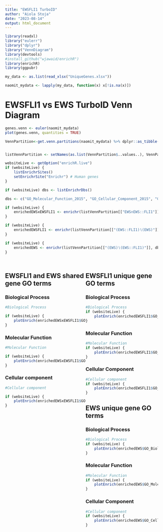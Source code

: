 ---
title: "EWSFLI1 TurboID"
author: "Aiola Stoja"
date: "2023-08-14"
output: html_document
---
<style type="text/css">
   .main-container {max-width: 100%;}
   .row {display: flex;}
   .column {flex: 50%;}
</style>

```{r setup packages, include=FALSE}

library(readxl)
library("eulerr")
library("dplyr")
library("VennDiagram")
library(devtools)
#install_github("wjawaid/enrichR")
library(enrichR)
library(ggpubr)

```


```{r setup reading file, include=FALSE}

my_data <- as.list(read_xlsx("UniqueGenes.xlsx"))

naomit_mydata <- lapply(my_data, function(x) x[!is.na(x)])

```

# EWSFLI1 vs EWS TurboID Venn Diagram

```{r venn diagram ews vs ewsfli1 only, echo=FALSE, message=FALSE, warning=FALSE}

genes.venn <- euler(naomit_mydata)
plot(genes.venn, quantities = TRUE)

```

```{r extracting venn partitions, include=FALSE}

VennPartition<-get.venn.partitions(naomit_mydata) %>% dplyr::as_tibble()


listVennPartition <- setNames(as.list(VennPartition$..values..), VennPartition$..set..)


```


```{r setup enrichr , include=FALSE}

websiteLive <- getOption("enrichR.live")
if (websiteLive) {
    listEnrichrSites()
    setEnrichrSite("Enrichr") # Human genes   
}

if (websiteLive) dbs <- listEnrichrDbs()

dbs <- c("GO_Molecular_Function_2015", "GO_Cellular_Component_2015", "GO_Biological_Process_2015")

if (websiteLive) {
    enrichedEWSxEWSFLI1 <- enrichr(listVennPartition[["EWS∩EWS::FLI1"]], dbs)
}

if (websiteLive) {
    enrichedEWSFLI1 <- enrichr(listVennPartition[["(EWS::FLI1)∖(EWS)"]], dbs)
}

if (websiteLive) {
    enrichedEWS <- enrichr(listVennPartition[["(EWS)∖(EWS::FLI1)"]], dbs)
}



```

<div class = "row">
<div class = "column">

## EWSFLI1 and EWS shared gene GO terms {.tabset}

### Biological Process

```{r enrichr EWSxEWSFLI1 Biological Process , echo=FALSE, message=FALSE, warning=FALSE}


#Biological Process

if (websiteLive) {
    plotEnrich(enrichedEWSxEWSFLI1$GO_Biological_Process_2015, showTerms = 20, numChar = 40, y = "Count", orderBy = "P.value", title = "EWS and EWSFLI1 shared Enrichr: GO Biolog Process")
}
```

### Molecular Function

```{r enrichr EWSxEWSFLI1 Molecular Function , echo=FALSE, message=FALSE, warning=FALSE}

#Molecular Function

if (websiteLive) {
    plotEnrich(enrichedEWSxEWSFLI1$GO_Molecular_Function_2015, showTerms = 20, numChar = 40, y = "Count", orderBy = "P.value", title = "EWS and EWSFLI1 shared Enrichr: GO Molec Function")
}
```

### Cellular component

```{r enrichr EWSxEWSFLI1 Cellular Component, echo=FALSE, message=FALSE, warning=FALSE}
#Cellular component

if (websiteLive) {
    plotEnrich(enrichedEWSxEWSFLI1$GO_Cellular_Component_2015, showTerms = 20, numChar = 40, y = "Count", orderBy = "P.value", title = "EWS and EWSFLI1 shared Enrichr:GO Cell Component")
}

```

</div>

<div class = "column">

## EWSFLI1 unique gene GO terms {.tabset}

### Biological Process

```{r enrichr EWSFLI1 only Biological Process, echo=FALSE, message=FALSE, warning=FALSE}

#Biological Process
if (websiteLive) {
    plotEnrich(enrichedEWSFLI1$GO_Biological_Process_2015, showTerms = 20, numChar = 40, y = "Count", orderBy = "P.value", title = "EWSFLI1 Enrichr: Go Biolog Process")
}

```

### Molecular Function

```{r enrichr EWSFLI1 only Molecular Function, echo=FALSE, message=FALSE, warning=FALSE}
#Molecular Function
if (websiteLive) {
    plotEnrich(enrichedEWSFLI1$GO_Molecular_Function_2015, showTerms = 20, numChar = 40, y = "Count", orderBy = "P.value", title = "EWSFLI1 Enrichr: GO Molec Function")
}

```

### Cellular Component 

```{r enrichr EWSFLI1 only Cellular Component, echo=FALSE, message=FALSE, warning=FALSE}
#Cellular component
if (websiteLive) {
    plotEnrich(enrichedEWSFLI1$GO_Cellular_Component_2015, showTerms = 20, numChar = 40, y = "Count", orderBy = "P.value", "EWSFLI1 Enrichr: GO Cell Component")
}

```

## EWS unique gene GO terms {.tabset}

### Biological Process

```{r enrichr EWS only Biological process, echo=FALSE, message=FALSE, warning=FALSE}

#Biological Process
if (websiteLive) {
    plotEnrich(enrichedEWS$GO_Biological_Process_2015, showTerms = 20, numChar = 40, y = "Count", orderBy = "P.value", title = "EWS Enrichr: GO Biological Process")
}

```

### Molecular Function

```{r enrichr EWS only Molecular Function, echo=FALSE, message=FALSE, warning=FALSE}

#Molecular Function
if (websiteLive) {
    plotEnrich(enrichedEWS$GO_Molecular_Function_2015, showTerms = 20, numChar = 40, y = "Count", orderBy = "P.value", title = "EWS Enrichr: GO Molec Function")
}

```

### Cellular Component

```{r enrichr EWS only Cellular Component, echo=FALSE, message=FALSE, warning=FALSE}

#Cellular component
if (websiteLive) {
    plotEnrich(enrichedEWS$GO_Cellular_Component_2015, showTerms = 20, numChar = 40, y = "Count", orderBy = "P.value", title = "EWS Enrichr: GO Cell Component")
}

```

</div>
</div>
